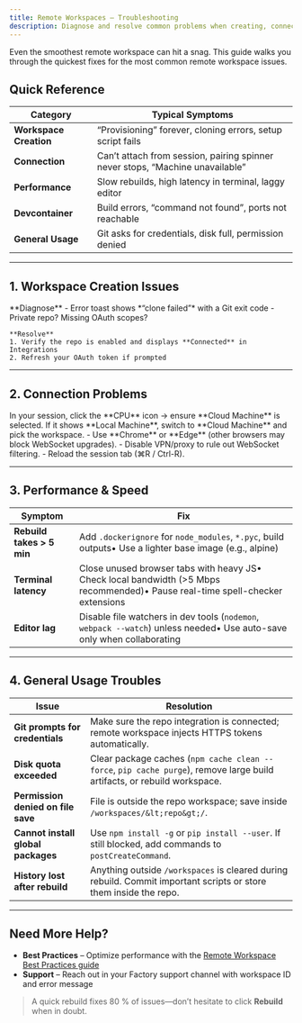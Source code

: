```yaml
---
title: Remote Workspaces – Troubleshooting
description: Diagnose and resolve common problems when creating, connecting to, or working inside a remote workspace
---
```


Even the smoothest remote workspace can hit a snag. This guide walks you through the quickest fixes for the most common remote workspace issues.

## Quick Reference

| Category               | Typical Symptoms                                                              |
| ---------------------- | ----------------------------------------------------------------------------- |
| **Workspace Creation** | “Provisioning” forever, cloning errors, setup script fails             |
| **Connection**         | Can’t attach from session, pairing spinner never stops, “Machine unavailable” |
| **Performance**        | Slow rebuilds, high latency in terminal, laggy editor                         |
| **Devcontainer**       | Build errors, “command not found”, ports not reachable                        |
| **General Usage**      | Git asks for credentials, disk full, permission denied                        |

---

## 1. Workspace Creation Issues

<AccordionGroup>

  <Accordion title="Repository clone failed">
    **Diagnose**  
    - Error toast shows *“clone failed”* with a Git exit code  
    - Private repo? Missing OAuth scopes?

    **Resolve**
    1. Verify the repo is enabled and displays **Connected** in Integrations
    2. Refresh your OAuth token if prompted

  </Accordion>

</AccordionGroup>

---

## 2. Connection Problems

<Steps>

  <Step title="Check Machine Selector">
    In your session, click the **CPU** icon → ensure **Cloud Machine** is selected.  
    If it shows **Local Machine**, switch to **Cloud Machine** and pick the workspace.
  </Step>

  <Step title="Browser & Network">
    - Use **Chrome** or **Edge** (other browsers may block WebSocket upgrades).  
    - Disable VPN/proxy to rule out WebSocket filtering.  
    - Reload the session tab (⌘R / Ctrl-R).
  </Step>

</Steps>

---

## 3. Performance & Speed

| Symptom                   | Fix                                                                                                                              |
| ------------------------- | -------------------------------------------------------------------------------------------------------------------------------- |
| **Rebuild takes > 5 min** | Add `.dockerignore` for `node_modules`, `*.pyc`, build outputs• Use a lighter base image (e.g., alpine)                        |
| **Terminal latency**      | Close unused browser tabs with heavy JS• Check local bandwidth (>5 Mbps recommended)• Pause real-time spell-checker extensions |
| **Editor lag**            | Disable file watchers in dev tools (`nodemon`, `webpack --watch`) unless needed• Use auto-save only when collaborating         |

---

## 4. General Usage Troubles

| Issue                              | Resolution                                                                                                               |
| ---------------------------------- | ------------------------------------------------------------------------------------------------------------------------ |
| **Git prompts for credentials**    | Make sure the repo integration is connected; remote workspace injects HTTPS tokens automatically.                        |
| **Disk quota exceeded**            | Clear package caches (`npm cache clean --force`, `pip cache purge`), remove large build artifacts, or rebuild workspace. |
| **Permission denied on file save** | File is outside the repo workspace; save inside `/workspaces/&lt;repo&gt;/`.                                             |
| **Cannot install global packages** | Use `npm install -g` or `pip install --user`. If still blocked, add commands to `postCreateCommand`.                     |
| **History lost after rebuild**     | Anything outside `/workspaces` is cleared during rebuild. Commit important scripts or store them inside the repo.        |

---

## Need More Help?

- **Best Practices** – Optimize performance with the [Remote Workspace Best Practices guide](/web/machine-connection/remote-workspaces/best-practices)
- **Support** – Reach out in your Factory support channel with workspace ID and error message

> A quick rebuild fixes 80 % of issues—don’t hesitate to click **Rebuild** when in doubt.
